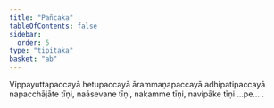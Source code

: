 ```yaml
---
title: "Pañcaka"
tableOfContents: false
sidebar:
  order: 5
type: "tipitaka"
basket: "ab"
---
```



<DynamicBreadcrumb />

<Paragraph number="340">
Vippayuttapaccayā hetupaccayā ārammaṇapaccayā adhipatipaccayā napacchājāte tīṇi, naāsevane tīṇi, nakamme tīṇi, navipāke tīṇi …pe… .
</Paragraph>